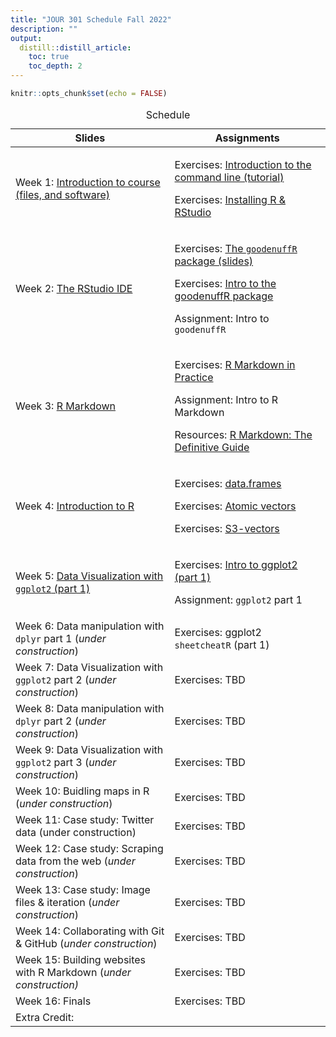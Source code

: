 ```yaml
---
title: "JOUR 301 Schedule Fall 2022"
description: ""
output:
  distill::distill_article:
    toc: true
    toc_depth: 2
---
```


```r
knitr::opts_chunk$set(echo = FALSE)
```

+---------------------------------------------------------------------------------------------------------------------------------+------------------------------------------------------------------------------------------------------------------------------+
| Slides                                                                                                                          | Assignments                                                                                                                  |
+=================================================================================================================================+==============================================================================================================================+
| Week 1: [Introduction to course (files, and software)](https://mjfrigaard.github.io/FA22-JOUR301/slides/intro-to-course.html#1) | Exercises: [Introduction to the command line (tutorial)](https://mjfrigaard.shinyapps.io/command-line/)                      |
|                                                                                                                                 |                                                                                                                              |
|                                                                                                                                 | Exercises: [Installing R & RStudio](https://mjfrigaard.github.io/FA22-JOUR301/exercises/install-r-rstudio.html)              |
+---------------------------------------------------------------------------------------------------------------------------------+------------------------------------------------------------------------------------------------------------------------------+
| Week 2: [The RStudio IDE](https://mjfrigaard.github.io/FA22-JOUR301/slides/rstudio-ide-intro.html)                              | Exercises: [The `goodenuffR` package (slides)](https://mjfrigaard.github.io/FA22-JOUR301/exercises/intro-to-goodenuffR.html) |
|                                                                                                                                 |                                                                                                                              |
|                                                                                                                                 | Exercises: [Intro to the goodenuffR package](https://mjfrigaard.github.io/FA22-JOUR301/exercises/goodenuffR.html)            |
|                                                                                                                                 |                                                                                                                              |
|                                                                                                                                 | Assignment: Intro to `goodenuffR`                                                                                            |
+---------------------------------------------------------------------------------------------------------------------------------+------------------------------------------------------------------------------------------------------------------------------+
| Week 3: [R Markdown](https://mjfrigaard.github.io/FA22-JOUR301/slides/intro-to-rmarkdown.html)                                  | Exercises: [R Markdown in Practice](https://mjfrigaard.github.io/FA22-JOUR301/exercises/rmarkdown-in-practice.html)          |
|                                                                                                                                 |                                                                                                                              |
|                                                                                                                                 | Assignment: Intro to R Markdown                                                                                              |
|                                                                                                                                 |                                                                                                                              |
|                                                                                                                                 | Resources: [R Markdown: The Definitive Guide](https://bookdown.org/yihui/rmarkdown/)                                         |
+---------------------------------------------------------------------------------------------------------------------------------+------------------------------------------------------------------------------------------------------------------------------+
| Week 4: [Introduction to R](https://mjfrigaard.github.io/FA22-JOUR301/slides/intro-r-prog.html#1)                               | Exercises: [data.frames](https://mjfrigaard.shinyapps.io/dataframes/)                                                        |
|                                                                                                                                 |                                                                                                                              |
|                                                                                                                                 | Exercises: [Atomic vectors](https://mjfrigaard.shinyapps.io/atomic-vectors/)                                                 |
|                                                                                                                                 |                                                                                                                              |
|                                                                                                                                 | Exercises: [S3-vectors](https://mjfrigaard.shinyapps.io/S3-vectors/)                                                         |
+---------------------------------------------------------------------------------------------------------------------------------+------------------------------------------------------------------------------------------------------------------------------+
| Week 5: [Data Visualization with `ggplot2` (part 1)](https://mjfrigaard.github.io/FA22-JOUR301/slides/ggp2-part-01.html)        | Exercises: [Intro to ggplot2 (part 1)](https://mjfrigaard.github.io/FA22-JOUR301/exercises/intro-to-ggplot2.html)            |
|                                                                                                                                 |                                                                                                                              |
|                                                                                                                                 | Assignment: `ggplot2` part 1                                                                                                 |
+---------------------------------------------------------------------------------------------------------------------------------+------------------------------------------------------------------------------------------------------------------------------+
| Week 6: Data manipulation with `dplyr` part 1 (*under construction*)                                                            | Exercises: ggplot2 `sheetcheatR` (part 1)                                                                                    |
+---------------------------------------------------------------------------------------------------------------------------------+------------------------------------------------------------------------------------------------------------------------------+
| Week 7: Data Visualization with `ggplot2` part 2 (*under construction*)                                                         | Exercises: TBD                                                                                                               |
+---------------------------------------------------------------------------------------------------------------------------------+------------------------------------------------------------------------------------------------------------------------------+
| Week 8: Data manipulation with `dplyr` part 2 (*under construction*)                                                            | Exercises: TBD                                                                                                               |
+---------------------------------------------------------------------------------------------------------------------------------+------------------------------------------------------------------------------------------------------------------------------+
| Week 9: Data Visualization with `ggplot2` part 3 (*under construction*)                                                         | Exercises: TBD                                                                                                               |
+---------------------------------------------------------------------------------------------------------------------------------+------------------------------------------------------------------------------------------------------------------------------+
| Week 10: Buidling maps in R (*under construction*)                                                                              | Exercises: TBD                                                                                                               |
+---------------------------------------------------------------------------------------------------------------------------------+------------------------------------------------------------------------------------------------------------------------------+
| Week 11: Case study: Twitter data (under construction)                                                                          | Exercises: TBD                                                                                                               |
+---------------------------------------------------------------------------------------------------------------------------------+------------------------------------------------------------------------------------------------------------------------------+
| Week 12: Case study: Scraping data from the web (*under construction*)                                                          | Exercises: TBD                                                                                                               |
+---------------------------------------------------------------------------------------------------------------------------------+------------------------------------------------------------------------------------------------------------------------------+
| Week 13: Case study: Image files & iteration (*under construction*)                                                             | Exercises: TBD                                                                                                               |
+---------------------------------------------------------------------------------------------------------------------------------+------------------------------------------------------------------------------------------------------------------------------+
| Week 14: Collaborating with Git & GitHub (*under construction*)                                                                 | Exercises: TBD                                                                                                               |
+---------------------------------------------------------------------------------------------------------------------------------+------------------------------------------------------------------------------------------------------------------------------+
| Week 15: Building websites with R Markdown (*under construction)*                                                               | Exercises: TBD                                                                                                               |
+---------------------------------------------------------------------------------------------------------------------------------+------------------------------------------------------------------------------------------------------------------------------+
| Week 16: Finals                                                                                                                 | Exercises: TBD                                                                                                               |
+---------------------------------------------------------------------------------------------------------------------------------+------------------------------------------------------------------------------------------------------------------------------+
| Extra Credit:                                                                                                                   |                                                                                                                              |
+---------------------------------------------------------------------------------------------------------------------------------+------------------------------------------------------------------------------------------------------------------------------+

: Schedule
